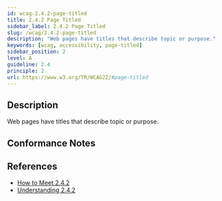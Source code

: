 ```yaml
---
id: wcag-2.4.2-page-titled
title: 2.4.2 Page Titled
sidebar_label: 2.4.2 Page Titled
slug: /wcag/2.4.2-page-titled
description: "Web pages have titles that describe topic or purpose."
keywords: [wcag, accessibility, page-titled]
sidebar_position: 2
level: A
guideline: 2.4
principle: 2
url: https://www.w3.org/TR/WCAG22/#page-titled
---
```


## Description

Web pages have titles that describe topic or purpose.

## Conformance Notes

<Project name="ads">
  <Unknown></Unknown>
</Project>

<Project name="scix">
  <Support></Support>
</Project>

## References

- [How to Meet 2.4.2](https://www.w3.org/WAI/WCAG22/quickref/#page-titled)
- [Understanding 2.4.2](https://www.w3.org/WAI/WCAG22/Understanding/page-titled.html)


